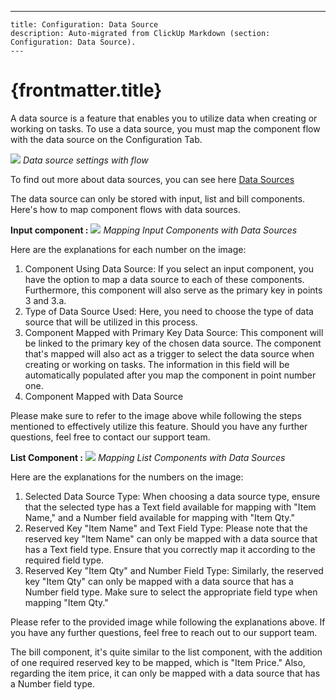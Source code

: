 ---
    title: Configuration: Data Source
    description: Auto-migrated from ClickUp Markdown (section: Configuration: Data Source).
    ---

# {frontmatter.title}

A data source is a feature that enables you to utilize data when creating or working on tasks. To use a data source, you must map the component flow with the data source on the Configuration Tab.

![](https://t3837933.p.clickup-attachments.com/t3837933/a08461d8-60a4-4898-be39-509ec70d949e/image.png)
_Data source settings with flow_

To find out more about data sources, you can see here [Data Sources](https://doc.clickup.com/3837933/p/h/3n3zd-81962/aa00834626ae24f/3n3zd-95902)

The data source can only be stored with input, list and bill components. Here's how to map component flows with data sources.

**Input component :**
![](https://t3837933.p.clickup-attachments.com/t3837933/2c013352-b9a9-40f1-8b6d-910bd701a732/image.png)
_Mapping Input Components with Data Sources_

Here are the explanations for each number on the image:
1. Component Using Data Source: If you select an input component, you have the option to map a data source to each of these components. Furthermore, this component will also serve as the primary key in points 3 and 3.a.
2. Type of Data Source Used: Here, you need to choose the type of data source that will be utilized in this process.
3. Component Mapped with Primary Key Data Source: This component will be linked to the primary key of the chosen data source. The component that's mapped will also act as a trigger to select the data source when creating or working on tasks. The information in this field will be automatically populated after you map the component in point number one.
4. Component Mapped with Data Source

Please make sure to refer to the image above while following the steps mentioned to effectively utilize this feature. Should you have any further questions, feel free to contact our support team.

**List Component :**
![](https://t3837933.p.clickup-attachments.com/t3837933/a98a59d6-30d1-460d-84ed-b4b461e03e35/image.png)
_Mapping List Components with Data Sources_

Here are the explanations for the numbers on the image:
1. Selected Data Source Type: When choosing a data source type, ensure that the selected type has a Text field available for mapping with "Item Name," and a Number field available for mapping with "Item Qty."
2. Reserved Key "Item Name" and Text Field Type: Please note that the reserved key "Item Name" can only be mapped with a data source that has a Text field type. Ensure that you correctly map it according to the required field type.
3. Reserved Key "Item Qty" and Number Field Type: Similarly, the reserved key "Item Qty" can only be mapped with a data source that has a Number field type. Make sure to select the appropriate field type when mapping "Item Qty."

Please refer to the provided image while following the explanations above. If you have any further questions, feel free to reach out to our support team.

The bill component, it's quite similar to the list component, with the addition of one required reserved key to be mapped, which is "Item Price." Also, regarding the item price, it can only be mapped with a data source that has a Number field type.
